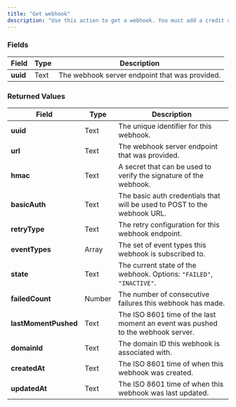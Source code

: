 ```yaml
---
title: "Get webhook"
description: "Use this action to get a webhook. You must add a credit card to your Daily account to use this action. Learn more in [Daily's documentation](https://docs.daily.co/reference/rest-api/webhooks/get-webhook)"
---
```



<dailyPlusFlag feature="action" />

### Fields

| **Field** | **Type** | **Description**                                |
| --------- | -------- | ---------------------------------------------- |
| **uuid**  | Text     | The webhook server endpoint that was provided. |

### Returned Values

| **Field**            | **Type** | **Description**                                                                 |
| -------------------- | -------- | ------------------------------------------------------------------------------- |
| **uuid**             | Text     | The unique identifier for this webhook.                                         |
| **url**              | Text     | The webhook server endpoint that was provided.                                  |
| **hmac**             | Text     | A secret that can be used to verify the signature of the webhook.               |
| **basicAuth**        | Text     | The basic auth credentials that will be used to POST to the webhook URL.        |
| **retryType**        | Text     | The retry configuration for this webhook endpoint.                              |
| **eventTypes**       | Array    | The set of event types this webhook is subscribed to.                           |
| **state**            | Text     | The current state of the webhook. Options: `"FAILED"`, `"INACTIVE"`.            |
| **failedCount**      | Number   | The number of consecutive failures this webhook has made.                       |
| **lastMomentPushed** | Text     | The ISO 8601 time of the last moment an event was pushed to the webhook server. |
| **domainId**         | Text     | The domain ID this webhook is associated with.                                  |
| **createdAt**        | Text     | The ISO 8601 time of when this webhook was created.                             |
| **updatedAt**        | Text     | The ISO 8601 time of when this webhook was last updated.                        |

<dailyBubbleFooter />
